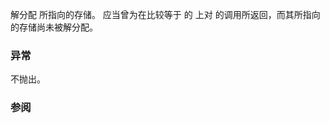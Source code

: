 {{cpp/experimental/pmr/memory_resource/title|do_deallocate}}
{{cpp/experimental/lib extensions/pmr/memory_resource/navbar}}
{{ddcl|since=libfund_ts|1=
virtual void* do_deallocate( void* p, std::size_t bytes, std::size_t alignment ) = 0;
}}

解分配 {{c|p}} 所指向的存储。{{c|p}} 应当曾为在比较等于 {{c|*this}} 的 {{tt|memory_resource}} 上对 {{tt|allocate(bytes, alignment)}} 的调用所返回，而其所指向的存储尚未被解分配。

===异常===
不抛出。

===参阅===
{{dsc begin}}
{{dsc inc|cpp/experimental/memory_resource/dsc deallocate}}
{{dsc end}}